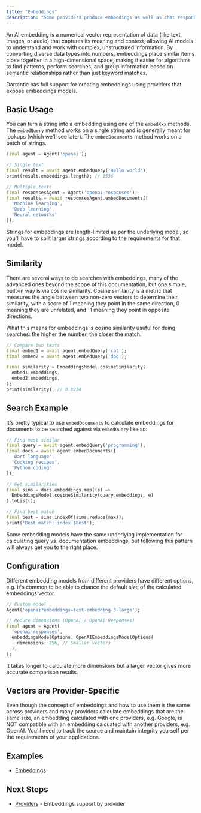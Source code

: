 ```yaml
---
title: "Embeddings"
description: "Some providers produce embeddings as well as chat responses."
---
```


An AI embedding is a numerical vector representation of data (like text, images, or audio) that captures its meaning and context, allowing AI models to understand and work with complex, unstructured information. By converting diverse data types into numbers, embeddings place similar items close together in a high-dimensional space, making it easier for algorithms to find patterns, perform searches, and group information based on semantic relationships rather than just keyword matches.

Dartantic has full support for creating embeddings using providers that expose embeddings models.

## Basic Usage

You can turn a string into a embedding using one of the `embedXxx` methods. The `embedQuery` method works on a single string and is generally meant for lookups (which we'll see later). The `embedDocuments` method works on a batch of strings.

```dart
final agent = Agent('openai');

// Single text
final result = await agent.embedQuery('Hello world');
print(result.embeddings.length); // 1536

// Multiple texts
final responsesAgent = Agent('openai-responses');
final results = await responsesAgent.embedDocuments([
  'Machine learning',
  'Deep learning',
  'Neural networks'
]);
```

Strings for embeddings are length-limited as per the underlying model, so you'll have to split larger strings according to the requirements for that model.

## Similarity

There are several ways to do searches with embeddings, many of the advanced ones beyond the scope of this documentation, but one simple, built-in way is via cosine similarity. Cosine similarity is a metric that measures the angle between two non-zero vectors to determine their similarity, with a score of 1 meaning they point in the same direction, 0 meaning they are unrelated, and -1 meaning they point in opposite directions.

What this means for embeddings is cosine similarity useful for doing searches: the higher the number, the closer the match.

```dart
// Compare two texts
final embed1 = await agent.embedQuery('cat');
final embed2 = await agent.embedQuery('dog');

final similarity = EmbeddingsModel.cosineSimilarity(
  embed1.embeddings,
  embed2.embeddings,
);
print(similarity); // 0.8234
```

## Search Example

It's pretty typical to use `embedDocuments` to calculate embeddings for documents to be searched against via `embedQuery` like so:

```dart
// Find most similar
final query = await agent.embedQuery('programming');
final docs = await agent.embedDocuments([
  'Dart language',
  'Cooking recipes', 
  'Python coding'
]);

// Get similarities
final sims = docs.embeddings.map((e) => 
  EmbeddingsModel.cosineSimilarity(query.embeddings, e)
).toList();

// Find best match
final best = sims.indexOf(sims.reduce(max));
print('Best match: index $best');
```

Some embedding models have the same underlying implementation for calculating query vs. documentation embeddings, but following this pattern will always get you to the right place.

## Configuration

Different embedding models from different providers have different options, e.g. it's common to be able to chance the default size of the calculated embeddings vector.

```dart
// Custom model
Agent('openai?embeddings=text-embedding-3-large');

// Reduce dimensions (OpenAI / OpenAI Responses)
final agent = Agent(
  'openai-responses',
  embeddingsModelOptions: OpenAIEmbeddingsModelOptions(
    dimensions: 256, // Smaller vectors
  ),
);
```

It takes longer to calculate more dimensions but a larger vector gives more accurate comparison results.

## Vectors are Provider-Specific

Even though the concept of embeddings and how to use them is the same across providers and many providers calculate embeddings that are the same size, an embedding calculated with one providers, e.g. Google, is NOT compatible with an embedding calcuated with another providers, e.g. OpenAI. You'll need to track the source and maintain integrity yourself per the requirements of your applications.

## Examples

- [Embeddings](https://github.com/csells/dartantic_ai/blob/main/packages/dartantic_ai/example/bin/embeddings.dart)

## Next Steps

- [Providers](/providers) - Embeddings support by provider